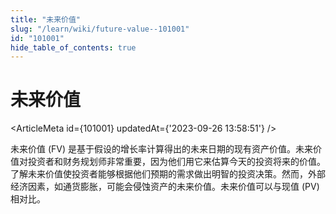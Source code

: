 ```yaml
---
title: "未来价值"
slug: "/learn/wiki/future-value--101001"
id: "101001"
hide_table_of_contents: true
---
```



# 未来价值

<ArticleMeta id={101001} updatedAt={'2023-09-26 13:58:51'} />
<div className='border-solid border-b border-t-0 my-4 border-[var(--ifm-color-gray-300)]' />

未来价值 (FV) 是基于假设的增长率计算得出的未来日期的现有资产价值。未来价值对投资者和财务规划师非常重要，因为他们用它来估算今天的投资将来的价值。了解未来价值使投资者能够根据他们预期的需求做出明智的投资决策。然而，外部经济因素，如通货膨胀，可能会侵蚀资产的未来价值。未来价值可以与现值 (PV) 相对比。
